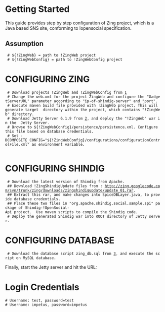 =Getting Started=

This guide provides step by step configuration of Zing project, which is a Java based SNS site, conforming to !opensocial specification.
==Assumption==
  # ${!ZingWeb} = path to !ZingWeb project
  # ${!ZingWebConfig} = path to !ZingWebConfig project

=CONFIGURING ZING=
  # Download projects !ZingWeb and !ZingWebConfig from [http://zing.googlecode.com/svn/trunk/zing/ZingWebConfig]
  # Change the web.xml for the project ZingWeb and configure the "GadgetServerURL" parameter according to "ip-of-shindig-server" and "port".
  # Execute maven build file provided with !ZingWeb project. This will generate target  directory within the project, which contains "!ZingWeb" directory.
  # Download Jetty Server 6.1.9 from [http://dist.codehaus.org/jetty], and deploy the "!ZingWeb" war in the  Jetty Server.
  # Browse to ${!ZingWebConfig}/persistence/persistence.xml. Configure this file based on database credentials.
  # Set -DCOMPOSITE_CONFIG="${!ZingWebConfig}/configurations/configurationControlFile.xml" as environment variable.
   
=CONFIGURING SHINDIG=
  # Download the latest version of Shindig from Apache.
  ## Download !ZingShindigUpdate files from : http://zing.googlecode.com/svn/trunk/zing/downloads/zingshindigupdate/update_01.rar.
  ## Extract this rar, and make changes into SpiceDBLayer.java, to provide database credentials.
  ## Place these two files in "org.apache.shindig.social.sample.spi" package of Shindig-!OpenSocial-Api project.  Use maven scripts to compile the Shindig code.
  # Deploy the generated Shindig war into ROOT directory of Jetty server. 

=CONFIGURING DATABASE=
  # Download the database script zing_db.sql from [http://zing.googlecode.com/svn/trunk/zing/downloads/database/script/zing_db.sql], and execute the script on MySQL database.
Finally, start the Jetty server and hit the URL: {{{http://<ip-of-your-machine>:<jetty-port>/ZingWeb/faces/pages/login.jspx}}}

=Login Credentials=
 # Username: test, password=test
 # Username: impetus, password=impetus